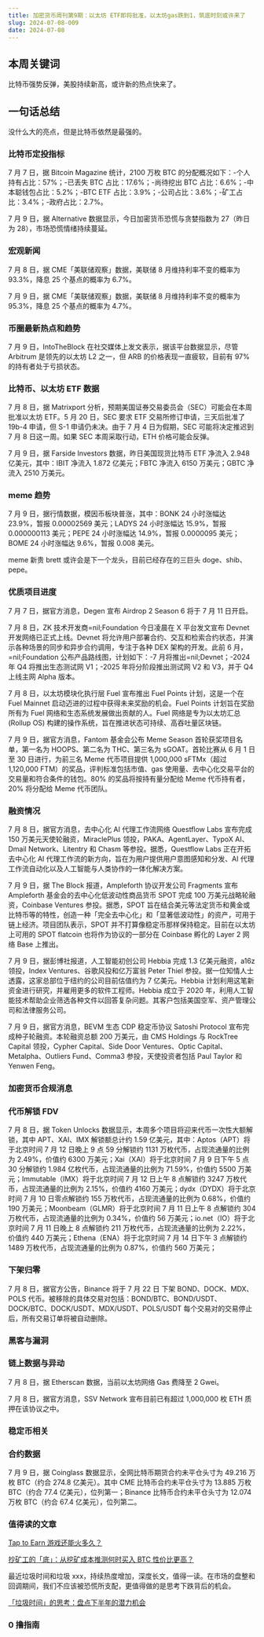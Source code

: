 ```yaml
---
title: 加密货币周刊第9期：以太坊 ETF即将批准，以太坊gas跌到1，筑底时刻或许来了
slug: 2024-07-08-009
date: 2024-07-08
---
```


## 本周关键词

比特币强势反弹，美股持续新高，或许新的热点快来了。

## 一句话总结

没什么大的亮点，但是比特币依然是最强的。

### 比特币定投指标

7 月 7 日，据 Bitcoin Magazine 统计，2100 万枚 BTC 的分配概况如下：-个人持有占比：57%；-已丢失 BTC 占比：17.6%；-尚待挖出 BTC 占比：6.6%；-中本聪钱包占比：5.2%；-BTC ETF 占比：3.9%；-公司占比：3.6%；-矿工占比：3.4%；-政府占比：2.7%。

7 月 9 日，据 Alternative 数据显示，今日加密货币恐慌与贪婪指数为 27（昨日为 28），市场恐慌情绪持续蔓延。

### 宏观新闻

7 月 8 日，据 CME「美联储观察」数据，美联储 8 月维持利率不变的概率为 93.3%，降息 25 个基点的概率为 6.7%。

7 月 9 日，据 CME「美联储观察」数据，美联储 8 月维持利率不变的概率为 95.3%，降息 25 个基点的概率为 4.7%。

### 币圈最新热点和趋势

7 月 9 日，IntoTheBlock 在社交媒体上发文表示，据该平台数据显示，尽管 Arbitrum 是领先的以太坊 L2 之一，但 ARB 的价格表现一直疲软，目前有 97% 的持有者处于亏损状态。

### 比特币、以太坊 ETF 数据

7 月 8 日，据 Matrixport 分析，预期美国证券交易委员会（SEC）可能会在本周批准以太坊 ETF。5 月 20 日，SEC 要求 ETF 交易所修订申请，三天后批准了 19b-4 申请，但 S-1 申请仍未决。由于 7 月 4 日为假期，SEC 可能将决定推迟到 7 月 8 日这一周。如果 SEC 本周采取行动，ETH 价格可能会反弹。

7 月 9 日，据 Farside Investors 数据，昨日美国现货比特币 ETF 净流入 2.948 亿美元，其中：IBIT 净流入 1.872 亿美元；FBTC 净流入 6150 万美元；GBTC 净流入 2510 万美元。

### meme 趋势

7 月 9 日，据行情数据，模因币板块普涨，其中：BONK 24 小时涨幅达 23.9%，暂报 0.00002569 美元；LADYS 24 小时涨幅达 15.9%，暂报 0.000000113 美元；PEPE 24 小时涨幅达 14.9%，暂报 0.0000095 美元；BOME 24 小时涨幅达 9.6%，暂报 0.008 美元。

meme 新贵 brett 或许会是下一个龙头，目前已经存在的三巨头 doge、shib、pepe。

### 优质项目进度

7 月 7 日，据官方消息，Degen 宣布 Airdrop 2 Season 6 将于 7 月 11 日开启。

7 月 8 日，ZK 技术开发商=nil;Foundation 今日凌晨在 X 平台发文宣布 Devnet 开发网络已正式上线。Devnet 将允许用户部署合约、交互和检索合约状态，并演示各种场景的同步和异步合约调用，专注于各种 DEX 架构的开发。此前 6 月，=nil;Foundation 公布产品路线图，计划如下：-7 月将推出=nil;Devnet；-2024 年 Q4 将推出生态测试网 V1；-2025 年将分阶段推出测试网 V2 和 V3，并于 Q4 上线主网 Alpha 版本。

7 月 8 日，以太坊模块化执行层 Fuel 宣布推出 Fuel Points 计划，这是一个在 Fuel Mainnet 启动迈进的过程中获得未来奖励的机会。Fuel Points 计划旨在奖励所有为 Fuel 网络和生态系统发展做出贡献的人。Fuel 网络是专为以太坊汇总 (Rollup OS) 构建的操作系统，旨在推进状态可持续、高吞吐量区块链。

7 月 9 日，据官方消息，Fantom 基金会公布 Meme Season 首轮获奖项目名单，第一名为 HOOPS、第二名为 THC、第三名为 sGOAT。首轮比赛从 6 月 1 日至 30 日进行，为前三名 Meme 代币项目提供 1,000,000 sFTMx（超过 1,120,000 FTM）的奖品，评判标准包括市值、gas 使用量、去中心化交易平台的交易量和符合条件的钱包。80% 的奖品将按持有量分配给 Meme 代币持有者，20% 将分配给 Meme 代币团队。

### 融资情况

7 月 8 日，据官方消息，去中心化 AI 代理工作流网络 Questflow Labs 宣布完成 150 万美元天使轮融资，MiraclePlus 领投，PAKA、AgentLayer、TypoX AI、Dmail Network、Litentry 和 Chasm 等参投。据悉，Questflow Labs 正在开拓去中心化 AI 代理工作流的新方向，旨在为用户提供用户意图感知和分发、AI 代理工作流自动化以及人工智能与人类协作的一体化解决方案。

7 月 9 日，据 The Block 报道，Ampleforth 协议开发公司 Fragments 宣布 Ampleforth 基金会的去中心化低波动性商品货币 SPOT 完成 100 万美元战略轮融资，Coinbase Ventures 参投。据悉，SPOT 旨在结合美元等法定货币和黄金或比特币等的特性，创造一种「完全去中心化」和「显著低波动性」的资产，可用于链上经济。项目团队表示，SPOT 并不打算像稳定币那样保持稳定。目前在以太坊上可用的 SPOT flatcoin 也将作为协议的一部分在 Coinbase 孵化的 Layer 2 网络 Base 上推出。

7 月 9 日，据彭博社报道，人工智能初创公司 Hebbia 完成 1.3 亿美元融资，a16z 领投，Index Ventures、谷歌风投和亿万富翁 Peter Thiel 参投。据一位知情人士透露，这家总部位于纽约的公司目前估值约为 7 亿美元。Hebbia 计划利用这笔新资金进行研究，并雇用更多的软件工程师。Hebbia 成立于 2020 年，利用人工智能技术帮助企业筛选各种文件以回答复杂问题。其客户包括美国空军、资产管理公司和法律服务公司。

7 月 9 日，据官方消息，BEVM 生态 CDP 稳定币协议 Satoshi Protocol 宣布完成种子轮融资。本轮融资总额 200 万美元，由 CMS Holdings 与 RockTree Capital 领投，Cypher Capital、Side Door Ventures、Optic Capital、Metalpha、Outliers Fund、Comma3 参投，天使投资者包括 Paul Taylor 和 Yenwen Feng。

### 加密货币合规消息

### 代币解锁 FDV

7 月 8 日，据 Token Unlocks 数据显示，本周多个项目将迎来代币一次性大额解锁，其中 APT、XAI、IMX 解锁额总计约 1.59 亿美元，其中：Aptos（APT）将于北京时间 7 月 12 日晚上 9 点 59 分解锁约 1131 万枚代币，占现流通量的比例为 2.49%，价值约 6300 万美元；Xai（XAI）将于北京时间 7 月 9 日下午 5 点 30 分解锁约 1.984 亿枚代币，占现流通量的比例为 71.59%，价值约 5500 万美元；Immutable（IMX）将于北京时间 7 月 12 日上午 8 点解锁约 3247 万枚代币，占现流通量的比例为 2.15%，价值约 4160 万美元；dydx（DYDX）将于北京时间 7 月 10 日零点解锁约 155 万枚代币，占现流通量的比例为 0.68%，价值约 190 万美元；Moonbeam（GLMR）将于北京时间 7 月 11 日上午 8 点解锁约 304 万枚代币，占现流通量的比例为 0.34%，价值约 56 万美元；io.net（IO）将于北京时间 7 月 11 日晚上 8 点解锁约 211 万枚代币，占现流通量的比例为 2.22%，价值约 440 万美元；Ethena（ENA）将于北京时间 7 月 14 日下午 3 点解锁约 1489 万枚代币，占现流通量的比例为 0.87%，价值约 560 万美元；

### 下架归零

7 月 8 日，据官方公告，Binance 将于 7 月 22 日 下架 BOND、DOCK、MDX、POLS 代币。被移除的具体交易对包括：BOND/BTC、BOND/USDT、DOCK/BTC、DOCK/USDT、MDX/USDT、POLS/USDT 每个交易对的交易停止后，所有交易订单将被自动删除。

### 黑客与漏洞

### 链上数据与异动

7 月 8 日，据 Etherscan 数据，当前以太坊网络 Gas 费降至 2 Gwei。

7 月 8 日，据官方消息，SSV Network 宣布目前已有超过 1,000,000 枚 ETH 质押在该协议之中。

### 稳定币相关

### 合约数据

7 月 9 日，据 Coinglass 数据显示，全网比特币期货合约未平仓头寸为 49.216 万枚 BTC（约合 274.8 亿美元）。其中 CME 比特币合约未平仓头寸为 13.885 万枚 BTC（约合 77.4 亿美元），位列第一；Binance 比特币合约未平仓头寸为 12.074 万枚 BTC（约合 67.4 亿美元），位列第二。

### 值得读的文章

[Tap to Earn 游戏还能火多久？](https://www.theblockbeats.info/news/54126?from=kkdemian)

[抄矿工的「底」：从挖矿成本推测何时买入 BTC 性价比更高？](https://www.theblockbeats.info/news/54135?from=kkdemian)

最近垃圾时间和垃圾 xxx，持续热度增加，深度长文，值得一读。在市场的盘整和回调期间，我们不应该被恐慌所支配，更值得做的是思考下跌背后的机会。

[「垃圾时间」的思考：盘点下半年的潜力机会](https://www.theblockbeats.info/news/54129?from=kkdemian)

### 0 撸指南
